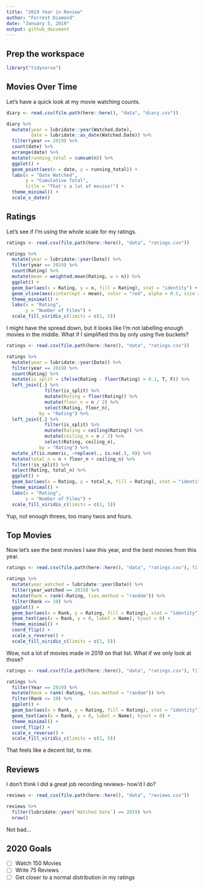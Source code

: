 ```yaml
---
title: "2019 Year in Review"
author: "Forrest Diamond"
date: "January 5, 2019"
output: github_document
---
```


## Prep the workspace

```r
library("tidyverse")
```

## Movies Over Time

Let's have a quick look at my movie watching counts.

```r

diary <- read.csv(file.path(here::here(), "data", "diary.csv"))

diary %>% 
  mutate(year = lubridate::year(Watched.Date),
         date = lubridate::as_date(Watched.Date)) %>% 
  filter(year == 2019) %>%
  count(date) %>%
  arrange(date) %>%
  mutate(running_total = cumsum(n)) %>%
  ggplot() +
  geom_point(aes(x = date, y = running_total)) +
  labs(x = "Date Watched",
       y = "Cumulative Total",
       title = "That's a lot of movies!") +
  theme_minimal() +
  scale_x_date()

```

## Ratings

Let's see if I'm using the whole scale for my ratings.

```r

ratings <- read.csv(file.path(here::here(), "data", "ratings.csv"))

ratings %>% 
  mutate(year = lubridate::year(Date)) %>% 
  filter(year == 2019) %>%
  count(Rating) %>%
  mutate(mean = weighted.mean(Rating, w = n)) %>%
  ggplot() +
  geom_bar(aes(x = Rating, y = n, fill = Rating), stat = "identity") + 
  geom_vline(aes(xintercept = mean), color = "red", alpha = 0.5, size = 3) +
  theme_minimal() +
  labs(x = "Rating",
       y = "Number of Films") +
  scale_fill_viridis_c(limits = c(1, 5))

```

I might have the spread down, but it looks like I'm not labelling enough movies in the middle. What if I simplified this by only using five buckets?

```r

ratings <- read.csv(file.path(here::here(), "data", "ratings.csv"))

ratings %>% 
  mutate(year = lubridate::year(Date)) %>% 
  filter(year == 2019) %>%
  count(Rating) %>%
  mutate(is_split = ifelse(Rating - floor(Rating) > 0.1, T, F)) %>%
  left_join({.} %>%
              filter(is_split) %>%
              mutate(Rating = floor(Rating)) %>%
              mutate(floor_n = n / 2) %>%
              select(Rating, floor_n),
            by = "Rating") %>%
  left_join({.} %>%
              filter(is_split) %>%
              mutate(Rating = ceiling(Rating)) %>%
              mutate(ceiling_n = n / 2) %>%
              select(Rating, ceiling_n),
            by = "Rating") %>%
  mutate_if(is.numeric, ~replace(., is.na(.), 0)) %>%
  mutate(total_n = n + floor_n + ceiling_n) %>%
  filter(!is_split) %>%
  select(Rating, total_n) %>%
  ggplot() +
  geom_bar(aes(x = Rating, y = total_n, fill = Rating), stat = "identity") + 
  theme_minimal() +
  labs(x = "Rating",
       y = "Number of Films") +
  scale_fill_viridis_c(limits = c(1, 5))

```

Yup, not enough threes, too many twos and fours.

## Top Movies

Now let's see the best movies I saw this year, and the best movies from this year.

```r

ratings <- read.csv(file.path(here::here(), "data", "ratings.csv"), fileEncoding = "UTF-8")

ratings %>% 
  mutate(year_watched = lubridate::year(Date)) %>% 
  filter(year_watched == 2019) %>%
  mutate(Rank = rank(-Rating, ties.method = "random")) %>% 
  filter(Rank <= 10) %>% 
  ggplot() +
  geom_bar(aes(x = Rank, y = Rating, fill = Rating), stat = "identity") +
  geom_text(aes(x = Rank, y = 0, label = Name), hjust = 0) +
  theme_minimal() +
  coord_flip() +
  scale_x_reverse() +
  scale_fill_viridis_c(limits = c(1, 5))


```

Wow, not a lot of movies made in 2019 on that list. What if we only look at those?

```r

ratings <- read.csv(file.path(here::here(), "data", "ratings.csv"), fileEncoding = "UTF-8")

ratings %>% 
  filter(Year == 2019) %>%
  mutate(Rank = rank(-Rating, ties.method = "random")) %>% 
  filter(Rank <= 10) %>% 
  ggplot() +
  geom_bar(aes(x = Rank, y = Rating, fill = Rating), stat = "identity") +
  geom_text(aes(x = Rank, y = 0, label = Name), hjust = 0) +
  theme_minimal() +
  coord_flip() +
  scale_x_reverse() +
  scale_fill_viridis_c(limits = c(1, 5))

```

That feels like a decent list, to me.

## Reviews

I don't think I did a great job recording reviews- how'd I do?

```r

reviews <- read_csv(file.path(here::here(), "data", "reviews.csv"))

reviews %>% 
  filter(lubridate::year(`Watched Date`) == 2019) %>%
  nrow()

```

Not bad...

## 2020 Goals

- [ ] Watch 150 Movies
- [ ] Write 75 Reviews
- [ ] Get closer to a normal distribution in my ratings